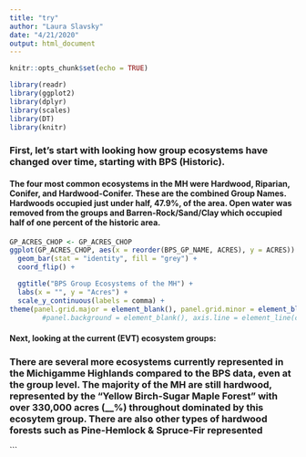 ---
title: "try"
author: "Laura Slavsky"
date: "4/21/2020"
output: html_document
---

```{r setup, include=FALSE}
knitr::opts_chunk$set(echo = TRUE)
```

```{r}
library(readr)
library(ggplot2)
library(dplyr)
library(scales)
library(DT)
library(knitr)
```


### First, let's start with looking how group ecosystems have changed over time, starting with BPS (Historic).

#### The four most common ecosystems in the MH were Hardwood, Riparian, Conifer, and Hardwood-Conifer. These are the combined Group Names. Hardwoods occupied just under half, 47.9%, of the area. Open water was removed from the groups and Barren-Rock/Sand/Clay which occupied half of one percent of the historic area. 

```{r echo=FALSE, include=TRUE}
GP_ACRES_CHOP <- GP_ACRES_CHOP 
ggplot(GP_ACRES_CHOP, aes(x = reorder(BPS_GP_NAME, ACRES), y = ACRES)) + 
  geom_bar(stat = "identity", fill = "grey") +
  coord_flip() +

  ggtitle("BPS Group Ecosystems of the MH") +
  labs(x = "", y = "Acres") +
  scale_y_continuous(labels = comma) +
theme(panel.grid.major = element_blank(), panel.grid.minor = element_blank())
        #panel.background = element_blank(), axis.line = element_line(colour = "black"))
```



#### Next, looking at the current (EVT) ecosystem groups:

### There are several more ecosystems currently represented in the Michigamme Highlands compared to the BPS data, even at the group level. The majority of the MH are still hardwood, represented by the "Yellow Birch-Sugar Maple Forest" with over 330,000 acres (__%) throughout dominated by this ecosytem group. There are also other types of hardwood forests such as Pine-Hemlock & Spruce-Fir represented
```
















